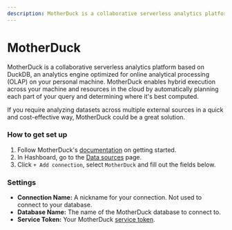 ```yaml
---
description: MotherDuck is a collaborative serverless analytics platform
---
```


# MotherDuck

MotherDuck is a collaborative serverless analytics platform based on DuckDB, an analytics engine optimized for online analytical processing (OLAP)
on your personal machine. MotherDuck enables hybrid execution across your machine and resources in the cloud by automatically planning each part
of your query and determining where it's best computed.

If you require analyzing datasets across multiple external sources in a quick and cost-effective way, MotherDuck could be a great solution.

### How to get set up

1. Follow MotherDuck's [documentation](https://motherduck.com/docs/category/getting-started) on getting started.
2. In Hashboard, go to the [Data sources](https://hashboard.com/app/p/data-sources) page.
3. Click `+ Add connection`, select `MotherDuck` and fill out the fields below.

### Settings

- **Connection Name:** A nickname for your connection. Not used to connect to your database.
- **Database Name:** The name of the MotherDuck database to connect to.
- **Service Token:** Your MotherDuck [service token](https://motherduck.com/docs/authenticating-to-motherduck/#fetching-the-service-token).
